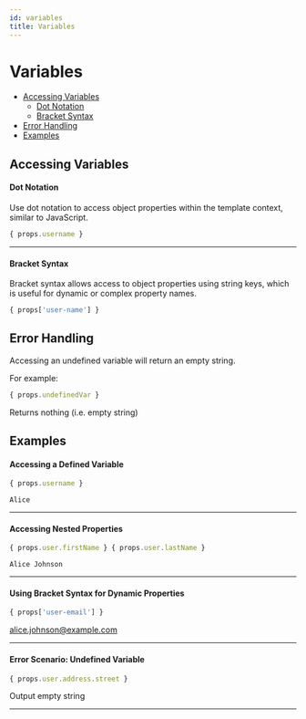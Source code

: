 ```yaml
---
id: variables
title: Variables
---
```


# Variables

- [Accessing Variables](#accessing-variables)
  - [Dot Notation](#dot-notation)
  - [Bracket Syntax](#bracket-syntax)
- [Error Handling](#error-handling)
- [Examples](#examples)

## Accessing Variables

#### Dot Notation

Use dot notation to access object properties within the template context, similar to JavaScript.

```jsx
{ props.username }
```

---

#### Bracket Syntax

Bracket syntax allows access to object properties using string keys, which is useful for dynamic or complex property names.

```jsx
{ props['user-name'] }
```

## Error Handling

Accessing an undefined variable will return an empty string.

For example:

```jsx
{ props.undefinedVar }
```

Returns nothing (i.e. empty string)

## Examples

#### Accessing a Defined Variable

```jsx
{ props.username }
```

`Alice`

---

#### Accessing Nested Properties

```jsx
{ props.user.firstName } { props.user.lastName }
```

`Alice Johnson`

---


#### Using Bracket Syntax for Dynamic Properties

```jsx
{ props['user-email'] }
```

alice.johnson@example.com

---

#### Error Scenario: Undefined Variable

```jsx
{ props.user.address.street }
```

Output empty string

---